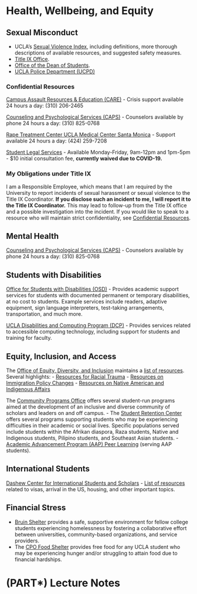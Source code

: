 # Health, Wellbeing, and Equity {.unnumbered}

## Sexual Misconduct {.unnumbered}

- UCLA's [Sexual Violence Index](https://www.sexualharassment.ucla.edu/Portals/42/Documents/UCLA%20Sexual%20Violence%20Index%20062018.pdf), including definitions, more thorough descriptions of available resources, and suggested safety measures. 
- [Title IX Office](sexualharassment.ucla.edu).
- [Office of the Dean of Students](deanofstudents.ucla.edu).
- [UCLA Police Department (UCPD)](ucpd.ucla.edu)

### Confidential Resources {.unnumbered}

[Campus Assault Resources & Education (CARE)](https://careprogram.ucla.edu/)
- Crisis support available 24 hours a day: (310) 206-2465

[Counseling and Psychological Services (CAPS)](https://www.counseling.ucla.edu/)
- Counselors available by phone 24 hours a day: (310) 825-0768

[Rape Treatment Center UCLA Medical Center Santa Monica](https://www.uclahealth.org/santa-monica/rape-treatment)
- Support available 24 hours a day: (424) 259-7208

[Student Legal Services](https://www.studentlegal.ucla.edu/)
- Available Monday-Friday, 9am-12pm and 1pm-5pm
- $10 initial consultation fee, **currently waived due to COVID-19.**

### My Obligations under Title IX {.unnumbered}

I am a Responsible Employee, which means that I am required by the University to report incidents of sexual harassment or sexual violence to the Title IX Coordinator. **If you disclose such an incident to me, I will report it to the Title IX Coordinator.** This may lead to follow-up from the Title IX office and a possible investigation into the incident. If you would like to speak to a resource who will maintain strict confidentiality, see [Confidential Resources](#confidential-resources).


## Mental Health {.unnumbered}

[Counseling and Psychological Services (CAPS)](https://www.counseling.ucla.edu/)
- Counselors available by phone 24 hours a day: (310) 825-0768

## Students with Disabilities {.unnumbered}

[Office for Students with Disabilities (OSD)](http://www.osd.ucla.edu)
- Provides academic support services for students with documented permanent or temporary disabilities, at no cost to students. Example services include readers, adaptive equipment, sign language interpreters, test-taking arrangements, transportation, and much more. 

[UCLA Disabilities and Computing Program (DCP)](http://www.dcp.ucla.edu)
- Provides services related to accessible computing technology, including support for students and training for faculty. 

## Equity, Inclusion, and Access {.unnumbered}

The [Office of Equity, Diversity, and Inclusion](https://equity.ucla.edu/about-us/) maintains a [list of resources](https://equity.ucla.edu/programs-resources/). Several highlights:
- [Resources for Racial Trauma](https://equity.ucla.edu/know/resources-for-racial-trauma/)
- [Resources on Immigration Policy Changes](https://equity.ucla.edu/know/immigration/)
- [Resources on Native American and Indigenous Affairs](https://equity.ucla.edu/know/resources-on-native-american-and-indigenous-affairs/)

The [Community Programs Office](http://www.cpo.ucla.edu/cpo/) offers several student-run programs aimed at the development of an inclusive and diverse community of scholars and leaders on and off campus. 
- The [Student Retention Center](http://www.cpo.ucla.edu/src/) offers several programs supporting students who may be experiencing difficulties in their academic or social lives. Specific populations served include students within the Afrikan diaspora, Raza students, Native and Indigenous students, Pilipino students, and Southeast Asian students. 
- [Academic Advancement Program (AAP) Peer Learning](https://www.aap.ucla.edu/units/peer-learning) (serving AAP students).

## International Students {.unnumbered}

[Dashew Center for International Students and Scholars](https://www.internationalcenter.ucla.edu/resources/menu) 
- [List of resources](https://www.internationalcenter.ucla.edu/resources/resource-guide) related to visas, arrival in the US, housing, and other important topics. 

## Financial Stress {.unnumbered}

- [Bruin Shelter](http://www.bruinshelter.org/) provides a safe, supportive environment for fellow college students experiencing homelessness by fostering a collaborative effort between universities, community-based organizations, and service providers.
- The [CPO Food Shelter](http://www.cpo.ucla.edu/cpo/foodcloset/) provides free food for any UCLA student who may be experiencing hunger and/or struggling to attain food due to financial hardships.

# (PART\*) Lecture Notes {.unnumbered}